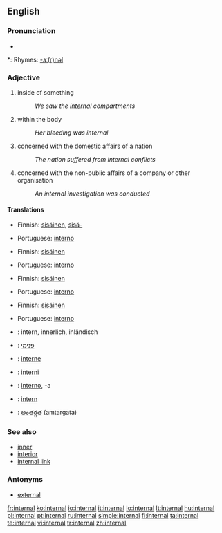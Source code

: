 ==English==

===Pronunciation===
* {{audio|en-us-internal.ogg|Audio (US)}}

*: Rhymes: [[Rhymes:English:-ɜː(r)nəl|-ɜː(r)nəl]]

===Adjective===
{{en-adj}}

# inside of something
#: ''We saw the internal compartments''
# within the body
#: ''Her bleeding was internal''
# concerned with the domestic affairs of a nation
#: ''The nation suffered from internal conflicts''
# concerned with the non-public affairs of a company or other organisation
#: ''An internal investigation was conducted''

====Translations====
{{trans-top|inside of something}}
* Finnish: [[sisäinen]], [[sisä-]]
{{trans-mid}}
* Portuguese: [[interno]]
{{trans-bottom}}

{{trans-top|within the body}}
* Finnish: [[sisäinen]]
{{trans-mid}}
* Portuguese: [[interno]]
{{trans-bottom}}

{{trans-top|concerned with the domestic affairs of a nation}}
* Finnish: [[sisäinen]]
{{trans-mid}}
* Portuguese: [[interno]]
{{trans-bottom}}

{{trans-top|concerned with the non-public affairs of a company or other organisation}}
* Finnish: [[sisäinen]]
{{trans-mid}}
* Portuguese: [[interno]]
{{trans-bottom}}

{{checktrans-top}}
* {{ttbc|German}}: intern, innerlich, inländisch
* {{ttbc|Hebrew}}: [[פנימי]]
* {{ttbc|Interlingua}}: [[interne]]
* {{ttbc|Novial}}: [[interni]]
* {{ttbc|Spanish}}: [[interno]], -a
* {{ttbc|Swedish}}: [[intern]]
* {{ttbc|Telugu}}: [[అంతర్గత]] (amtargata)
{{checktrans-bottom}}

===See also===
* [[inner]]
* [[interior]]
* [[internal link]]

===Antonyms===
* [[external]]

[[fr:internal]]
[[ko:internal]]
[[io:internal]]
[[it:internal]]
[[lo:internal]]
[[lt:internal]]
[[hu:internal]]
[[pl:internal]]
[[pt:internal]]
[[ru:internal]]
[[simple:internal]]
[[fi:internal]]
[[ta:internal]]
[[te:internal]]
[[vi:internal]]
[[tr:internal]]
[[zh:internal]]